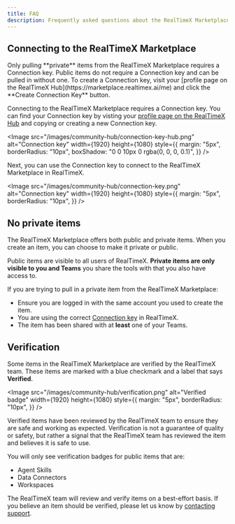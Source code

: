 ```yaml
---
title: FAQ
description: Frequently asked questions about the RealTimeX Marketplace.
---
```



## Connecting to the RealTimeX Marketplace

<Callout type="info" emoji="🔑">
  Only pulling **private** items from the RealTimeX Marketplace requires a
  Connection key. Public items do not require a Connection key and can be pulled
  in without one. To create a Connection key, visit your [profile page on the
  RealTimeX Hub](https://marketplace.realtimex.ai/me) and click the **Create
  Connection Key** button.
</Callout>

Connecting to the RealTimeX Marketplace requires a Connection key. You can find your Connection key by visting your [profile page on the RealTimeX Hub](https://marketplace.realtimex.ai/me) and copying or creating a new Connection key.

<Image
  src="/images/community-hub/connection-key-hub.png"
  alt="Connection key"
  width={1920}
  height={1080}
  style={{
    margin: "5px",
    borderRadius: "10px",
    boxShadow: "0 0 10px 0 rgba(0, 0, 0, 0.1)",
  }}
/>

Next, you can use the Connection key to connect to the RealTimeX Marketplace in RealTimeX.

<Image
  src="/images/community-hub/connection-key.png"
  alt="Connection key"
  width={1920}
  height={1080}
  style={{
    margin: "5px",
    borderRadius: "10px",
  }}
/>

## No private items

The RealTimeX Marketplace offers both public and private items. When you create an item, you can choose to make it private or public.

Public items are visible to all users of RealTimeX. **Private items are only visible to you and Teams** you share the tools with that you also have access to.

If you are trying to pull in a private item from the RealTimeX Marketplace:

- Ensure you are logged in with the same account you used to create the item.
- You are using the correct [Connection key](#connecting-to-the-RealTimeX-community-hub) in RealTimeX.
- The item has been shared with at **least** one of your Teams.

## Verification

Some items in the RealTimeX Marketplace are verified by the RealTimeX team. These items are marked with a blue checkmark and a label that says **Verified**.

<Image
  src="/images/community-hub/verification.png"
  alt="Verified badge"
  width={1920}
  height={1080}
  style={{
    margin: "5px",
    borderRadius: "10px",
  }}
/>

Verified items have been reviewed by the RealTimeX team to ensure they are safe and working as expected. Verification is not a guarantee of quality or safety, but rather a signal that the RealTimeX team has reviewed the item and believes it is safe to use.

You will only see verification badges for public items that are:

- Agent Skills
- Data Connectors
- Workspaces

The RealTimeX team will review and verify items on a best-effort basis. If you believe an item should be verified, please let us know by [contacting support](mailto:team@realtimex.ai).
